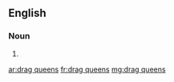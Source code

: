 ==English==

===Noun===
{{head|en|head=[[drag]] [[queen]]s}}

# {{plural of|drag queen}}

[[ar:drag queens]]
[[fr:drag queens]]
[[mg:drag queens]]